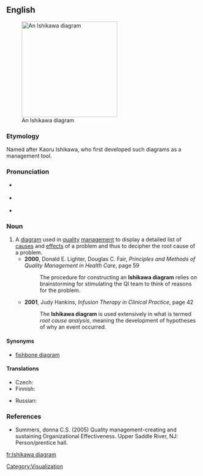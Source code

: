 {{was wotd|2009|February|17}}
==English==
{{wikipedia}}
[[Image:Ursache Wirkung Diagramm allgemein.png|thumb|250px|An Ishikawa diagram]]
===Etymology===
Named after Kaoru Ishikawa, who first developed such diagrams as a management tool.

===Pronunciation===
* {{a|UK}} {{IPA|/ˌɪ.ʃɪˈkɑ.wɑ ˈdaɪ.ə.gɹæm/}}
* {{a|US}} {{IPA|/ˌɪ.ʃiˈkɑ.wɑ ˈdaɪ.ə.gɹæm/}}
* {{audio|en-us-Ishikawa diagram.ogg|Audio (US)}}

===Noun===
{{en-noun|sg=[[Ishikawa]] [[diagram]]}}

# A [[diagram]] used in [[quality]] [[management]] to display a detailed list of [[cause]]s and [[effect]]s of a problem and thus to decipher the root cause of a problem.
#* '''2000''', Donald E. Lighter, Douglas C. Fair, ''Principles and Methods of Quality Management in Health Care'', ‎page 59
#*: The procedure for constructing an '''Ishikawa diagram''' relies on brainstorming for stimulating the QI team to think of reasons for the problem.
#* '''2001''', Judy Hankins, ''Infusion Therapy in Clinical Practice'', page 42
#*: The '''Ishikawa diagram''' is used extensively in what is termed ''root cause analysis'', meaning the development of hypotheses of why an event occurred.

====Synonyms====
* [[fishbone diagram]]

====Translations====
{{trans-top|display of causes and effects}}
* Czech: {{t-|cs|diagram rybí kosti|m}}
* Finnish: {{t-|fi|kalanruotokaavio}}
{{trans-mid}}
* Russian: {{t|ru|диаграмма причинно-следственных связей|f|sc=Cyrl}}
{{trans-bottom}}

===References===
* Summers, donna C.S. (2005) Quality management-creating and sustaining Organizational Effectiveness.  Upper Saddle River, NJ:  Person/prentice hall.

[[Category:Visualization]]

[[fr:Ishikawa diagram]]